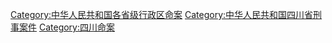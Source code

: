 [[Category:中华人民共和国各省级行政区命案|Category:中华人民共和国各省级行政区命案]]
[[Category:中华人民共和国四川省刑事案件|Category:中华人民共和国四川省刑事案件]]
[[Category:四川命案|Category:四川命案]]